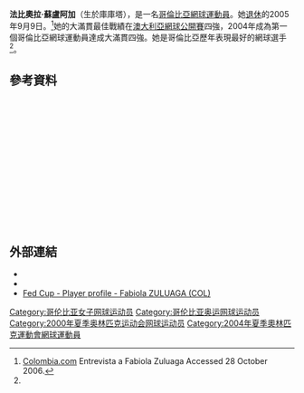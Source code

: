 {{noteTA
|G1=Tennis
|1=zh-hans:半决赛;zh-hk:準決賽;zh-tw:四強;
|2=zh-hans:半準决赛;zh-hk:半準決賽;zh-tw:八強;
}}
{{Infobox 网球
|姓名=Fabiola Zuluaga
|照片=Fabiola Zuluaga RG 2005.JPG
|国籍={{flagicon|COL}}哥倫比亞
|生年=1979年
|生日=1月7日
|出生地=[[庫庫塔|庫庫塔]]，[[哥倫比亞|哥倫比亞]]
|居住地=[[波哥大|波哥大]]，哥倫比亞
|身高=172
|体重=64
|持拍手=右
|反拍=雙手
|转职业年=1994年
|球拍=
|球衣=
|球鞋=
|单打最高排名=16（2005年1月17日）
|双打最高排名=128（1999年2月1日）
|现单打排名=2005年退役
|现双打排名=2005年退役
|单打冠军头衔=(WTA)5(ITF)9
|双打冠军头衔=(WTA)8(ITF)1
|职业战绩=298勝189負
|奖金=1,358,668[[美元|美元]]
|澳网最好成绩=四強（[[2004年澳大利亚网球公开赛女子单打比赛|04]]）
|法网最好成绩=第四輪（04）
|温网最好成绩=第二輪（03）
|美网最好成绩=第三輪（03 04）
|大满贯个数=0
|奥运会最好成绩=}}
'''法比奧拉·蘇盧阿加'''（{{bd|1979年|1月7日}}生於庫庫塔），是一名[[哥倫比亞|哥倫比亞]][[網球|網球]][[運動員|運動員]]。她[[退休|退休]]的2005年9月9日。<ref name="#1">[http://www.colombia.com/entrevistas/autonoticias/Deportes/2005/09/09/DetalleNoticia451.asp Colombia.com] {{Wayback|url=http://www.colombia.com/entrevistas/autonoticias/Deportes/2005/09/09/DetalleNoticia451.asp |date=20071213072856 }} Entrevista a Fabiola Zuluaga {{es icon}} Accessed 28 October 2006.</ref>她的大滿貫最佳戰績在[[澳大利亞網球公開賽|澳大利亞網球公開賽]]四強，2004年成為第一個哥倫比亞網球運動員達成大滿貫四強。她是哥倫比亞歷年表現最好的網球選手<ref name="#1"/>。

== 參考資料 ==
<div class="references-small" style="height: 220px; overflow: auto; padding: 3px">
<references/>
</div>

== 外部連結 ==
* {{WTA|9309}}
* {{ITF Profile|id=20004455}}
* [http://www.fedcup.com/en/players/player/profile.aspx?playerid=20004455 Fed Cup - Player profile - Fabiola ZULUAGA (COL)] {{Wayback|url=http://www.fedcup.com/en/players/player/profile.aspx?playerid=20004455 |date=20160331130311 }}

{{DEFAULTSORT:Zuluaga, Fabiola}}
[[Category:哥伦比亚女子网球运动员|Category:哥伦比亚女子网球运动员]]
[[Category:哥伦比亚奥运网球运动员|Category:哥伦比亚奥运网球运动员]]
[[Category:2000年夏季奥林匹克运动会网球运动员|Category:2000年夏季奥林匹克运动会网球运动员]]
[[Category:2004年夏季奧林匹克運動會網球運動員|Category:2004年夏季奧林匹克運動會網球運動員]]

{{Tennis-bio-stub}}